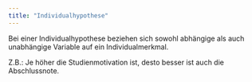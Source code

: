 ```yaml
---
title: "Individualhypothese"
---
```


Bei einer Individualhypothese beziehen sich sowohl abhängige als auch unabhängige Variable auf ein Individualmerkmal.

Z.B.: Je höher die Studienmotivation ist, desto besser ist auch die Abschlussnote.


